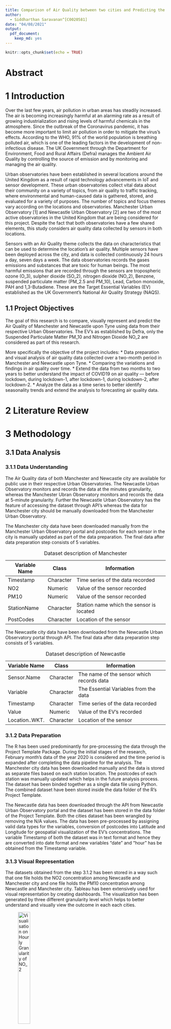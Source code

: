 ```yaml
---
title: Comparison of Air Quality between two cities and Predicting the Air Quality concentration using Time Series Predictive Analysis
author:
  - Siddharthan Saravanan^[C0020581]
date: "04/08/2021"
output: 
  pdf_document:
    keep_md: yes
---
```


```r
knitr::opts_chunk$set(echo = TRUE)
```

\pagenumbering{gobble}

\begingroup
\centering
# Abstract {-}
\endgroup
\pagenumbering{arabic}

\newpage


# 1 Introduction

Over the last few years, air pollution in urban areas has steadily increased. The air is becoming increasingly harmful at an alarming rate as a result of growing industrialization and rising levels of harmful chemicals in the atmosphere. Since the outbreak of the Coronavirus pandemic, it has become more important to limit air pollution in order to mitigate the virus's effects. According to the WHO, 91% of the world population is breathing polluted air, which is one of the leading factors in the development of non-infectious disease. The UK Government through the Department for Environment, Food and Rural Affairs (Defra) manages the Ambient Air Quality by controlling the source of emission and by monitoring and managing the air quality.

Urban observatories have been established in several locations around the United Kingdom as a result of rapid technology advancements in IoT and sensor development. These urban observatories collect vital data about their community on a variety of topics, from air quality to traffic tracking, where environmental and human-caused data is gathered, stored, and evaluated for a variety of purposes. The number of topics and focus themes vary according on the locations and observatories. Manchester Urban Observatory [1] and Newcastle Urban Observatory [2] are two of the most active observatories in the United Kingdom that are being considered for this project. Despite the fact that both observatories have a few shared elements, this study considers air quality data collected by sensors in both locations.

Sensors with an Air Quality theme collects the data on characteristics that can be used to determine the location's air quality. Multiple sensors have been deployed across the city, and data is collected continuously 24 hours a day, seven days a week. The data observatories records the gases emissions and substances that are toxic for human beings. The most harmful emissions that are recorded through the sensors are tropospheric ozone (O_3), sulpher dioxide (SO_2), nitrogen dioxide (NO_2), Benzene, suspended particulate matter (PM_2.5 and PM_10), Lead, Carbon monoxide, PAH and 1,3-Butadiene. These are the Target Essential Variables (EV) established as the UK Government's National Air Quality Strategy (NAQS).

## 1.1 Project Objectives

The goal of this research is to compare, visually represent and predict the Air Quality of Manchester and Newcastle upon Tyne using data from their respective Urban Observatories. The EV's as established by Defra, only the Suspended Particulate Matter PM_10 and Nitrogen Dioxide NO_2 are considered as part of this research.  

More specifically the objective of the project includes:
* Data preparation and visual analysis of air quality data collected over a two-month period in Manchester and Newcastle upon Tyne.
* Comparing the variations and findings in air quality over time.
* Extend the data from two months to two years to better understand the impact of COVID19 on air quality — before lockdown, during lockdown-1, after lockdown-1, during lockdown-2, after lockdown-2.
* Analyze the data as a time series to better identify seasonality trends and extend the analysis to 
forecasting air quality data.

# 2 Literature Review

# 3 Methodology

## 3.1 Data Analysis

### 3.1.1 Data Understanding

The Air Quality data of both Manchester and Newcastle city are available for public use in their respective Urban Observatories. The Newcastle Urban Observatory monitors and records the data at the minutes granularity, whereas the Manchester Ubran Observatory monitors and records the data at 5-minute granularity. Further the Newcastle Urban Observatory has the feature of accessing the dataset through API's whereas the data for Manchester city should be manually downloaded from the Manchester Urban Observatory. 

The Manchester city data have been downloaded manually from the Manchester Urban Observatory portal and postcodes for each sensor in the city is manually updated as part of the data preparation. The final data after data preparation step consists of 5 variables.

Table: Dataset description of Manchester

| **Variable Name** | **Class** | **Information**                            |
|-------------------|-----------|--------------------------------------------|
| Timestamp         | Character | Time series of the data recorded           |
| NO2               | Numeric   | Value of the sensor recorded               |
| PM10              | Numeric   | Value of the sensor recorded               |
| StationName       | Character | Station name which the sensor is located   |
| PostCodes         | Character | Location of the sensor                     |

The Newcastle city data have been downloaded from the Newcastle Urban Observatory portal through API. The final data after data preparation step consists of 5 variables.

Table: Dataset description of Newcastle

| **Variable Name** | **Class** | **Information**                            |
|-------------------|-----------|--------------------------------------------|
| Sensor.Name       | Character | The name of the sensor which records data  |
| Variable          | Character | The Essential Variables from the data      |
| Timestamp         | Character | Time series of the data recorded           |
| Value             | Numeric   | Value of the EV's recorded                 |
| Location..WKT.    | Character | Location of the sensor                     |

### 3.1.2 Data Preparation

The R has been used predominantly for pre-processing the data through the Project Template Package. During the initial stages of the research, February month's data of the year 2020 is considered and the time period is expanded after completing the data pipeline for the analysis. The Manchester city data has been downloaded manually and the data is stored as separate files based on each station location. The postcodes of each station was manually updated which helps in the future analysis process. The dataset has been binded together as a single data file using Python. The combined dataset have been stored inside the data folder of the R's Project Template. 

The Newcastle data has been downloaded through the API from Newcastle Urban Observatory portal and the dataset has been stored in the data folder of the Project Template. Both the cities dataset has been wrangled by removing the N/A values. The data has been pre-processed by assigning valid data types for the variables, conversion of postcodes into Latitude and Longitude for geospatial visualization of the EV's concentrations. The variable Timestamp of both the dataset was in text format and hence they are converted into date format and new variables "date" and "hour" has be obtained from the Timestamp variable.

### 3.1.3 Visual Representation

The datasets obtained from the step 3.1.2 has been stored in a way such that one file holds the NO2 concentration among Newcastle and Manchester city and one file holds the PM10 concentration among Newcastle and Manchester city. Tableau has been extensively used for visual representation by creating dashboards. The visualization has been generated by three different granularity level which helps to better understand and visually view the outcome in each each cities.

![Visualisation on Hourly Granularity of NO_2](NO2_Hours.png){ width=95%, height=30% }

The **Figure 1** represents the visualization generated based on the hourly granularity of the NO_2 concentration between the cities. For easy understanding the visualization has been filtered on the weekly basis and has been represented by two different colors for the cities.

![Visualisation on Daily Granularity of PM_10](PM10_Hours.png){ width=95%, height=30% }

The **Figure 2** represents the visualization generated based on the hourly granularity of the NO_2 concentration between the cities.
\newpage

![Visualisation on Daily Granularity of NO_2](NO2_Daily.png){ width=95%, height=30% }

Since the visualization of hourly granularity depicts that there are some fluctuations in some weeks, the granularity is increased by aggregating on a daily basis to visually view the fluctuations on the daily average concentration. The **Figure 3** represents the visualization based on Daily granularity of NO_2 concentration between the cities.


![Visualisation on Daily Granularity of PM_10](PM10_Daily.png){ width=95%, height=30% }

The **Figure 4** represents the visualization generated based on Daily granularity of PM_10 concentration between the cities.
\newpage

![Visualisation on weekly Granularity of NO_2](NO2_Weekly.png){ width=95%, height=30% }

The **Figure 5** represents the weekly granularity of the NO_2 concentration. The values are aggregated based on the weekly basis and are represented in different colors for each city.

![Visualisation on weekly Granularity of PM_10](PM10_Weekly.png){ width=95%, height=30% }

The **Figure 6** represents the visualization generated based on Weekly granularity of PM_10 concentration between the cities.

### 3.1.3 Statistical Analysis

The statistical analysis has been performed over the two cities datasets to statistically understand the Air Quality difference between the cities over the EV's. Hypothesis testing has been introduced for performing the statistical analysis which compares the quality between the cities.

#### 3.1.3.1 Welch T-Test

The Welch T-Test was performed between the two EV's - NO_2 and PM_10. The dataset obtained from step 3.1.2 has been used from which the dataset has been filtered and stored separately for each cities. The values of NO_2 and PM_10 of each cities are stored separately in an array from which Welch T-Test was performed. 

## 3.2 Predictive Analysis





